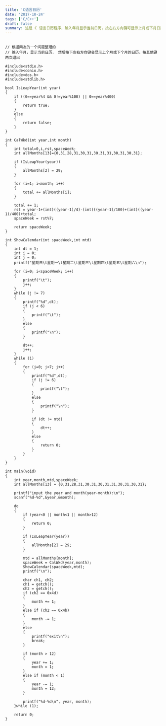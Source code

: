 ```yaml
---
title: 'C语言日历'
date: '2017-10-24'
tags: ['C/C++']
draft: false
summary: 这是 C 语言日历程序，输入年月显示当前日历，按左右方向键可显示上月或下月日历，按其他键两次退出。通过函数判断闰年及计算星期数，循环输出日历，可根据输入动态调整。 
---
```


```

// 根据网友的一个问题整理的
// 输入年月，显示当前日历， 然后按下左右方向键会显示上个月或下个月的日历，按其他键两次退出

#include<stdio.h>   
#include<conio.h>
#include<dos.h>
#include<stdlib.h>

bool IsLeapYear(int year)   
{
	if ((0==year%4 && 0!=year%100) || 0==year%400)
	{
		return true;
	}
	else
	{
		return false;
	}
}   

int CalWkd(int year,int month)   
{   
	int total=0,i,rst,spaceWeek;
	int allMonths[13]={0,31,28,31,30,31,30,31,31,30,31,30,31};

	if (IsLeapYear(year))
	{
		allMonths[2] = 29;
	}

	for (i=1; i<month; i++)
	{
		total += allMonths[i];
	}

	total += 1;
	rst = year-1+(int)((year-1)/4)-(int)((year-1)/100)+(int)((year-1)/400)+total;
	spaceWeek = rst%7;

	return spaceWeek;
}   

int ShowCalendar(int spaceWeek,int mtd)   
{   
	int dt = 1;
	int i = 0;
	int j = 0;
	printf("星期日\t星期一\t星期二\t星期三\t星期四\t星期五\t星期六\n");

	for (i=0; i<spaceWeek; i++)
	{
		printf("\t");
		j++;
	}
	while (j != 7)
	{
		printf("%d",dt);
		if (j < 6)
		{
			printf("\t");
		}
		else
		{
			printf("\n");
		}
		
		dt++;
		j++;
	}
	while (1)   
	{   
		for (j=0; j<7; j++)   
		{   
			printf("%d",dt);   
			if (j != 6)   
			{
				printf("\t");   
			}
			else   
			{
				printf("\n");   
			}

			if (dt != mtd)   
			{
				dt++;   
			}
			else   
			{
				return 0;   
			}
		}   
	}   
}   

int main(void)   
{
	int year,month,mtd,spaceWeek;
	int allMonths[13] = {0,31,28,31,30,31,30,31,31,30,31,30,31};
	
	printf("input the year and month(year-month):\n");
	scanf("%d-%d",&year,&month); 

	do
	{
		if (year<0 || month<1 || month>12)  
		{
			return 0;   
		}
		
		if (IsLeapYear(year))   
		{
			allMonths[2] = 29;   
		}

		mtd = allMonths[month];   
		spaceWeek = CalWkd(year,month);   
		ShowCalendar(spaceWeek,mtd);   
		printf("\n");

		char ch1, ch2;
		ch1 = getch();
		ch2 = getch();
		if (ch2 == 0x4d)
		{
			month += 1;
		}
		else if (ch2 == 0x4b)
		{
			month -= 1;
		}
		else
		{
			printf("exit\n");
			break;
		}

		if (month > 12)
		{
			year += 1;
			month = 1;
		}
		else if (month < 1)
		{
			year -= 1;
			month = 12;
		}
		
		printf("%d-%d\n", year, month);
	}while (1);

	return 0;   
}  
```